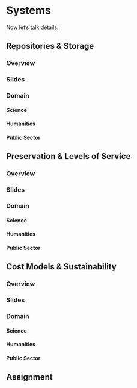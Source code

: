 # Systems

Now let's talk details.

## Repositories & Storage

### Overview

### Slides

### Domain

#### Science

#### Humanities

#### Public Sector

## Preservation & Levels of Service

### Overview

### Slides

### Domain

#### Science

#### Humanities

#### Public Sector

## Cost Models & Sustainability

### Overview

### Slides

### Domain

#### Science

#### Humanities

#### Public Sector

## Assignment
